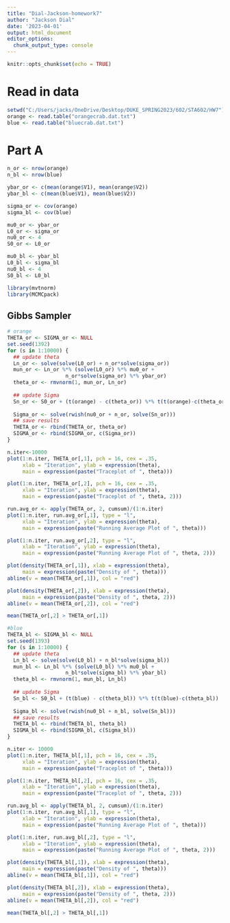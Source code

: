 ```yaml
---
title: "Dial-Jackson-homework7"
author: "Jackson Dial"
date: '2023-04-01'
output: html_document
editor_options: 
  chunk_output_type: console
---
```


```r
knitr::opts_chunk$set(echo = TRUE)
```

# Read in data

```r
setwd("C:/Users/jacks/OneDrive/Desktop/DUKE_SPRING2023/602/STA602/HW7")
orange <- read.table("orangecrab.dat.txt")
blue <- read.table("bluecrab.dat.txt")
```


# Part A

```r
n_or <- nrow(orange)
n_bl <- nrow(blue)

ybar_or <- c(mean(orange$V1), mean(orange$V2))
ybar_bl <- c(mean(blue$V1), mean(blue$V2))

sigma_or <- cov(orange)
sigma_bl <- cov(blue)

mu0_or <- ybar_or
L0_or <- sigma_or
nu0_or <- 4
S0_or <- L0_or

mu0_bl <- ybar_bl
L0_bl <- sigma_bl
nu0_bl <- 4
S0_bl <- L0_bl
```


```r
library(mvtnorm)
library(MCMCpack)
```


## Gibbs Sampler

```r
# orange
THETA_or <- SIGMA_or <- NULL
set.seed(1392)
for (s in 1:10000) {
  ## update theta
  Ln_or <- solve(solve(L0_or) + n_or*solve(sigma_or))
  mun_or <- Ln_or %*% (solve(L0_or) %*% mu0_or + 
                   n_or*solve(sigma_or) %*% ybar_or)
  theta_or <- rmvnorm(1, mun_or, Ln_or)
  
  ## update Sigma
  Sn_or <- S0_or + (t(orange) - c(theta_or)) %*% t(t(orange)-c(theta_or))
  
  Sigma_or <- solve(rwish(nu0_or + n_or, solve(Sn_or)))
  ## save results
  THETA_or <- rbind(THETA_or, theta_or)
  SIGMA_or <- rbind(SIGMA_or, c(Sigma_or))
}

n.iter<-10000
plot(1:n.iter, THETA_or[,1], pch = 16, cex = .35,
     xlab = "Iteration", ylab = expression(theta),
     main = expression(paste("Traceplot of ", theta)))

plot(1:n.iter, THETA_or[,2], pch = 16, cex = .35,
     xlab = "Iteration", ylab = expression(theta),
     main = expression(paste("Traceplot of ", theta, 2)))

run.avg_or <- apply(THETA_or, 2, cumsum)/(1:n.iter)
plot(1:n.iter, run.avg_or[,1], type = "l",
     xlab = "Iteration", ylab = expression(theta),
     main = expression(paste("Running Average Plot of ", theta)))

plot(1:n.iter, run.avg_or[,2], type = "l",
     xlab = "Iteration", ylab = expression(theta),
     main = expression(paste("Running Average Plot of ", theta, 2)))

plot(density(THETA_or[,1]), xlab = expression(theta), 
     main = expression(paste("Density of ", theta)))
abline(v = mean(THETA_or[,1]), col = "red")

plot(density(THETA_or[,2]), xlab = expression(theta), 
     main = expression(paste("Density of ", theta, 2)))
abline(v = mean(THETA_or[,2]), col = "red")

mean(THETA_or[,2] > THETA_or[,1])

```


```r
#blue
THETA_bl <- SIGMA_bl <- NULL
set.seed(1393)
for (s in 1:10000) {
  ## update theta
  Ln_bl <- solve(solve(L0_bl) + n_bl*solve(sigma_bl))
  mun_bl <- Ln_bl %*% (solve(L0_bl) %*% mu0_bl + 
                   n_bl*solve(sigma_bl) %*% ybar_bl)
  theta_bl <- rmvnorm(1, mun_bl, Ln_bl)
  
  ## update Sigma
  Sn_bl <- S0_bl + (t(blue) - c(theta_bl)) %*% t(t(blue)-c(theta_bl))
  
  Sigma_bl <- solve(rwish(nu0_bl + n_bl, solve(Sn_bl)))
  ## save results
  THETA_bl <- rbind(THETA_bl, theta_bl)
  SIGMA_bl <- rbind(SIGMA_bl, c(Sigma_bl))
}

n.iter <- 10000
plot(1:n.iter, THETA_bl[,1], pch = 16, cex = .35,
     xlab = "Iteration", ylab = expression(theta),
     main = expression(paste("Traceplot of ", theta)))

plot(1:n.iter, THETA_bl[,2], pch = 16, cex = .35,
     xlab = "Iteration", ylab = expression(theta),
     main = expression(paste("Traceplot of ", theta, 2)))

run.avg_bl <- apply(THETA_bl, 2, cumsum)/(1:n.iter)
plot(1:n.iter, run.avg_bl[,1], type = "l",
     xlab = "Iteration", ylab = expression(theta),
     main = expression(paste("Running Average Plot of ", theta)))

plot(1:n.iter, run.avg_bl[,2], type = "l",
     xlab = "Iteration", ylab = expression(theta),
     main = expression(paste("Running Average Plot of ", theta, 2)))

plot(density(THETA_bl[,1]), xlab = expression(theta), 
     main = expression(paste("Density of ", theta)))
abline(v = mean(THETA_bl[,1]), col = "red")

plot(density(THETA_bl[,2]), xlab = expression(theta), 
     main = expression(paste("Density of ", theta, 2)))
abline(v = mean(THETA_bl[,2]), col = "red")

mean(THETA_bl[,2] > THETA_bl[,1])

```

